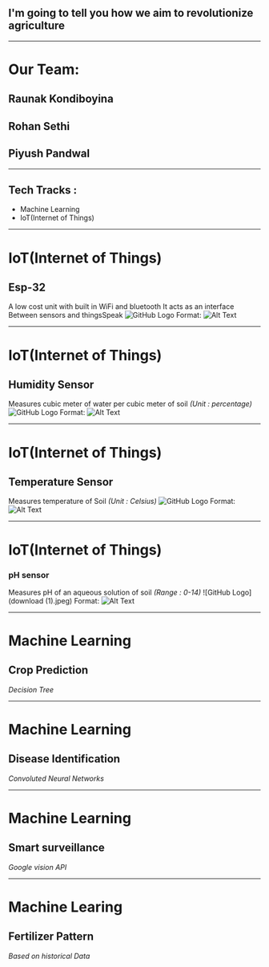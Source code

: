 ## I'm going to tell you how we aim to revolutionize agriculture

---

# Our Team:
 ## Raunak Kondiboyina
 ## Rohan Sethi
 ## Piyush Pandwal

---

## Tech Tracks :
 - Machine Learning
 - IoT(Internet of Things)

---

# IoT(Internet of Things)
## Esp-32
 A low cost unit with 
 built in WiFi and bluetooth
 It acts as an interface 
 Between sensors and thingsSpeak
 ![GitHub Logo](613Q6IxkivL._SX425_.jpg)
Format: ![Alt Text](url)


---

# IoT(Internet of Things)
## Humidity Sensor 
 Measures cubic meter of 
 water per cubic meter of soil
 *(Unit : percentage)*
 ![GitHub Logo](download.jpeg)
Format: ![Alt Text](url)

---

# IoT(Internet of Things)
## Temperature Sensor 
 Measures temperature of Soil 
 *(Unit : Celsius)*
 ![GitHub Logo](Crowtail-DS18B20-One-Wire-Waterproof-Temperature-Sensor.jpg)
Format: ![Alt Text](url)


---

# IoT(Internet of Things)
### pH sensor  
 Measures pH of an aqueous 
 solution of soil 
 *(Range : 0-14)*
 ![GitHub Logo](download (1).jpeg)
Format: ![Alt Text](url)

---

# Machine Learning
## Crop Prediction
 *Decision Tree*

---

# Machine Learning
## Disease Identification
 *Convoluted Neural Networks*

---



# Machine Learning
## Smart surveillance
 *Google vision API*

---

# Machine Learing
## Fertilizer Pattern 
 *Based on historical Data*
